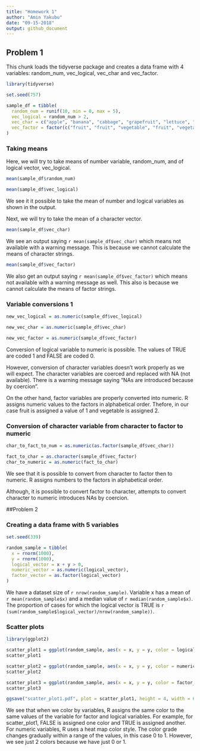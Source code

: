 ```yaml
---
title: "Homework 1"
author: "Amin Yakubu"
date: "09-15-2018"
output: github_document
---
```


## Problem 1

This chunk loads the tidyverse package and creates a data frame with 4 variables: random_num, vec_logical, vec_char and vec_factor. 

```r
library(tidyverse)

set.seed(757)

sample_df = tibble(
  random_num = runif(10, min = 0, max = 5),
  vec_logical = random_num > 2,
  vec_char = c("apple", "banana", "cabbage", "grapefruit", "lettuce", "apricot", "lemons", "lychees", "kiwifruit", "pomegranate"),
  vec_factor = factor(c("fruit", "fruit", "vegetable", "fruit", "vegetable", "fruit", "fruit", "fruit", "fruit", "fruit"))
)

```


### Taking means

Here, we will try to take means of number variable, random_num, and of logical vector, vec_logical.

```r
mean(sample_df$random_num)

mean(sample_df$vec_logical)
```

We see it it possible to take the mean of number and logical variables as shown in the output. 

Next, we will try to take the mean of a character vector.

```r
mean(sample_df$vec_char)
```

We see an output saying `r mean(sample_df$vec_char)` which means not available with a warning message. This is because we cannot calculate the means of character strings. 

```r

mean(sample_df$vec_factor)
```

We also get an output saying `r mean(sample_df$vec_factor)` which means not available with a warning message as well. This also is because we cannot calculate the means of factor strings. 


### Variable conversions 1

```r

new_vec_logical = as.numeric(sample_df$vec_logical)

new_vec_char = as.numeric(sample_df$vec_char)

new_vec_factor = as.numeric(sample_df$vec_factor)
```

Conversion of logical variable to numeric is possible. The values of TRUE are coded 1 and FALSE are coded 0. 

However, conversion of character variables doesn't work properly as we will expect. The character variables are coerced and replaced with NA (not available). There is a warning message saying "NAs are introduced because by coercion". 

On the other hand, factor variables are properly converted into numeric. R assigns numeric values to the factors in alphabetical order. Thefore, in our case fruit is assigned a value of 1 and vegetable is assigned 2. 

### Conversion of character variable from character to factor to numeric

```r

char_to_fact_to_num = as.numeric(as.factor(sample_df$vec_char))

fact_to_char = as.character(sample_df$vec_factor)
char_to_numeric = as.numeric(fact_to_char)

```

We see that it is possible to convert from character to factor then to numeric. R assigns numbers to the factors in alphabetical order. 

Although, it is possible to convert factor to character, attempts to convert character to numeric introduces NAs by coercion. 

##Problem 2

### Creating a data frame with 5 variables

```r

set.seed(339)

random_sample = tibble(
  x = rnorm(1000),
  y = rnorm(1000),
  logical_vector = x + y > 0,
  numeric_vector = as.numeric(logical_vector),
  factor_vector = as.factor(logical_vector)
)
```

We have a dataset size of `r nrow(random_sample)`. Variable x has a mean of `r mean(random_sample$x)` and a median value of `r median(random_sample$x)`. The proportion of cases for which the logical vector is TRUE is `r (sum(random_sample$logical_vector)/nrow(random_sample))`. 

### Scatter plots 

```r
library(ggplot2)

scatter_plot1 = ggplot(random_sample, aes(x = x, y = y, color = logical_vector)) + geom_point()
scatter_plot1

scatter_plot2 = ggplot(random_sample, aes(x = x, y = y, color = numeric_vector)) + geom_point()
scatter_plot2

scatter_plot3 = ggplot(random_sample, aes(x = x, y = y, color = factor_vector)) + geom_point()
scatter_plot3

ggsave("scatter_plot1.pdf", plot = scatter_plot1, height = 4, width = 6)

```

We see that when we color by variables, R assigns the same color to the same values of the variable for factor and logical variables. For example, for scatter_plot1, FALSE is assigned one color and TRUE is assigned another. For numeric variables, R uses a heat map color style. The color grade changes gradually within a range of the values, in this case 0 to 1. However, we see just 2 colors because we have just 0 or 1. 


